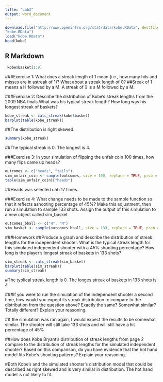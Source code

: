 ```yaml
---
title: "Lab3"
output: word_document
---
```


```r
download.file("http://www.openintro.org/stat/data/kobe.RData", destfile =
"kobe.RData")
load("kobe.RData")
head(kobe)
```

## R Markdown

```r
 kobe$basket[1:9]
```

###Exercise 1: What does a streak length of 1 mean (i.e., how many hits and misses are in astreak of 1)? What about a streak length of 0?
##Sreak of 1 means a H followed by a M.  A streak of 0 is a M followed by a M.


###Exercise 2: Describe the distribution of Kobe's streak lengths from the 2009 NBA finals.What was his typical streak length? How long was his longest streak of baskets?
```r
kobe_streak <- calc_streak(kobe$basket)
barplot(table(kobe_streak))
```
##The distribution is right skewed.  

```r
summary(kobe_streak)
```
##The typical streak is 0.  The longest is 4.

###Exercise 3: In your simulation of flipping the unfair coin 100 times, how many flips came up heads?
```r
outcomes <- c("heads", "tails") 
sim_unfair_coin <- sample(outcomes, size = 100, replace = TRUE, prob = c(0.2, 0.8))
table(sim_unfair_coin)["heads"]
```

##Heads was selected uhh 17 times.

###Exercise 4: What change needs to be made to the sample function so that it reflects ashooting percentage of 45%? Make this adjustment, then run a simulation to sample 133 shots. Assign the output of this simulation to a new object called sim_basket
```r
outcomes_bball <- c("H", "M") 
sim_basket <- sample(outcomes_bball, size = 133, replace = TRUE, prob = c(.45, .55))
```

###Homework
##Produce a graph and describe the distribution of streak lengths for the independent shooter. What is the typical streak length for this simulated independent shooter with a 45% shooting percentage? How long is the player's longest streak of baskets in 133 shots?
```r
sim_streak <- calc_streak(sim_basket) 
barplot(table(sim_streak))
summary(sim_streak)
```

#The typlical streak length is 0.  The longes streak of baskets in 133 shots is 4

###If you were to run the simulation of the independent shooter a second time, how would you expect its streak distribution to compare to the distribution from the question above? Exactly the same? Somewhat similar? Totally different? Explain your reasoning.

#If the simulation was ran again, I would expect the results to be somewhat similar.  The shooter will still take 133 shots and will still have a hit percentage of 45%

##How does Kobe Bryant's distribution of streak lengths from page 2 compare to the distribution of streak lengths for the simulated independent shooter? Based on this comparison, do you have evidence that the hot hand model fits Kobe's shooting patterns? Explain your reasoning.

#Both Kobe's and the simulated shooter's distribution model that could be described as right skewed and is very similar in distribution.  The hot hand model is not likely to fit.
